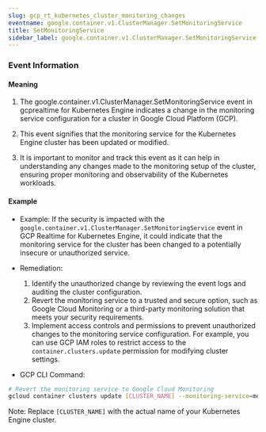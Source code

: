 ```yaml
--- 
slug: gcp_rt_kubernetes_cluster_monitoring_changes
eventname: google.container.v1.ClusterManager.SetMonitoringService
title: SetMonitoringService
sidebar_label: google.container.v1.ClusterManager.SetMonitoringService
---
```

                       


### Event Information

#### Meaning

1. The google.container.v1.ClusterManager.SetMonitoringService event in gcprealtime for Kubernetes Engine indicates a change in the monitoring service configuration for a cluster in Google Cloud Platform (GCP).

2. This event signifies that the monitoring service for the Kubernetes Engine cluster has been updated or modified.

3. It is important to monitor and track this event as it can help in understanding any changes made to the monitoring setup of the cluster, ensuring proper monitoring and observability of the Kubernetes workloads.

#### Example

- Example: If the security is impacted with the `google.container.v1.ClusterManager.SetMonitoringService` event in GCP Realtime for Kubernetes Engine, it could indicate that the monitoring service for the cluster has been changed to a potentially insecure or unauthorized service.

- Remediation:
  1. Identify the unauthorized change by reviewing the event logs and auditing the cluster configuration.
  2. Revert the monitoring service to a trusted and secure option, such as Google Cloud Monitoring or a third-party monitoring solution that meets your security requirements.
  3. Implement access controls and permissions to prevent unauthorized changes to the monitoring service configuration. For example, you can use GCP IAM roles to restrict access to the `container.clusters.update` permission for modifying cluster settings.

- GCP CLI Command:
```bash
# Revert the monitoring service to Google Cloud Monitoring
gcloud container clusters update [CLUSTER_NAME] --monitoring-service=monitoring.googleapis.com
```

Note: Replace `[CLUSTER_NAME]` with the actual name of your Kubernetes Engine cluster.

 